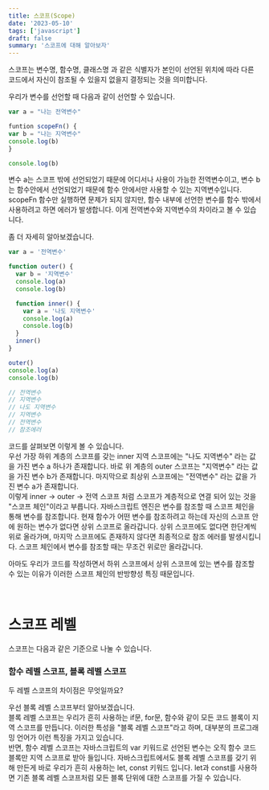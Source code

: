 ```yaml
---
title: 스코프(Scope)
date: '2023-05-10'
tags: ['javascript']
draft: false
summary: '스코프에 대해 알아보자'
---
```


스코프는 변수명, 함수명, 클래스명 과 같은 식별자가 본인이 선언된 위치에 따라 다른 코드에서
자신이 참조될 수 있을지 없을지 결정되는 것을 의미합니다.

우리가 변수를 선언할 때 다음과 같이 선언할 수 있습니다. <br />

```js <br />
var a = "나는 전역변수"

funtion scopeFn() {
var b = "나는 지역변수"
console.log(b)
}

console.log(b)
```

변수 a는 스코프 밖에 선언되었기 때문에 어디서나 사용이 가능한 전역변수이고, 변수 b는 함수안에서 선언되었기 때문에
함수 안에서만 사용할 수 있는 지역변수입니다. scopeFn 함수만 실행하면 문제가 되지 않지만, 함수 내부에 선언한 변수를
함수 밖에서 사용하려고 하면 에러가 발생합니다. 이게 전역변수와 지역변수의 차이라고 볼 수 있습니다.

좀 더 자세히 알아보겠습니다.

```js
var a = '전역변수'

function outer() {
  var b = '지역변수'
  console.log(a)
  console.log(b)

  function inner() {
    var a = '나도 지역변수'
    console.log(a)
    console.log(b)
  }
  inner()
}

outer()
console.log(a)
console.log(b)

// 전역변수
// 지역변수
// 나도 지역변수
// 지역변수
// 전역변수
// 참조에러
```

코드를 살펴보면 이렇게 볼 수 있습니다. <br />
우선 가장 하위 계층의 스코프를 갖는 inner 지역 스코프에는 "나도 지역변수" 라는 값을 가진 변수 a 하나가 존재합니다.
바로 위 계층의 outer 스코프는 "지역변수" 라는 값을 가진 변수 b가 존재합니다. 마지막으로 최상위 스코프에는
"전역변수" 라는 값을 가진 변수 a가 존재합니다. <br />
이렇게 inner -> outer -> 전역 스코프 처럼 스코프가 계층적으로 연결 되어 있는 것을 "스코프 체인"이라고 부릅니다.
자바스크립트 엔진은 변수를 참조할 때 스코프 체인을 통해 변수를 참조합니다. 현재 함수가 어떤 변수를 참조하려고 하는데
자신의 스코프 안에 원하는 변수가 없다면 상위 스코프로 올라갑니다. 상위 스코프에도 없다면 한단계씩 위로 올라가며,
마지막 스코프에도 존재하지 않다면 최종적으로 참조 에러를 발생시킵니다. 스코프 체인에서 변수를 참조할 때는 무조건 위로만
올라갑니다. <br />

아마도 우리가 코드를 작성하면서 하위 스코프에서 상위 스코프에 있는 변수를 참조할 수 있는 이유가 이러한
스코프 체인의 반방향성 특징 때문입니다.

<br />

# 스코프 레벨

스코프는 다음과 같은 기준으로 나눌 수 있습니다.

### 함수 레벨 스코프, 블록 레벨 스코프

두 레벨 스코프의 차이점은 무엇일까요?

우선 블록 레벨 스코프부터 알아보겠습니다. <br />
블록 레벨 스코프는 우리가 흔히 사용하는 if문, for문, 함수와 같이 모든 코드 블록이 지역 스코프를
만듭니다. 이러한 특성을 "블록 레벨 스코프"라고 하며, 대부분의 프로그래밍 언어가 이런 특징을 가지고
있습니다. <br />
반면, 함수 레벨 스코프는 자바스크립트의 var 키워드로 선언된 변수는 오직 함수 코드 블록만 지역 스코프로
받아 들입니다. 자바스크립트에서도 블록 레벨 스코프를 갖기 위해 만든게 바로 우리가 흔히 사용하는
let, const 키워드 입니다. let과 const를 사용하면 기존 블록 레벨 스코프처럼 모든 블록 단위에 대한
스코프를 가질 수 있습니다.
